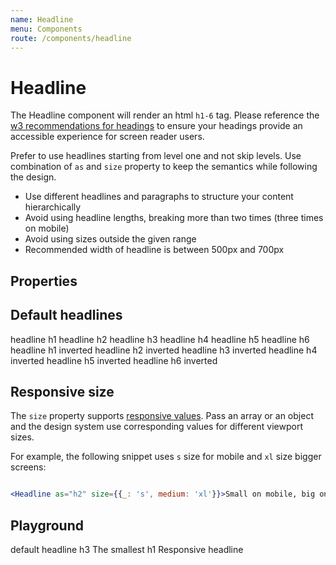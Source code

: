 ```yaml
---
name: Headline
menu: Components
route: /components/headline
---
```




# Headline

The Headline component will render an html `h1-6` tag. Please reference the
[w3 recommendations for headings](https://www.w3.org/WAI/tutorials/page-structure/headings/) to ensure your headings
provide an accessible experience for screen reader users.

Prefer to use headlines starting from level one and not skip levels. Use combination of `as` and `size` property to keep
the semantics while following the design.

-   Use different headlines and paragraphs to structure your content hierarchically
-   Avoid using headline lengths, breaking more than two times (three times on mobile)
-   Avoid using sizes outside the given range
-   Recommended width of headline is between 500px and 700px

## Properties

<HeadlinePropsTable />

## Default headlines

<ItemWrapper>
    <Headline as="h1">headline h1</Headline>
    <Headline as="h2">headline h2</Headline>
    <Headline as="h3">headline h3</Headline>
    <Headline as="h4">headline h4</Headline>
    <Headline as="h5">headline h5</Headline>
    <Headline as="h6">headline h6</Headline>
</ItemWrapper>
<ItemWrapper inverted>
    <Headline as="h1" inverted>
        headline h1 inverted
    </Headline>
    <Headline as="h2" inverted>
        headline h2 inverted
    </Headline>
    <Headline as="h3" inverted>
        headline h3 inverted
    </Headline>
    <Headline as="h4" inverted>
        headline h4 inverted
    </Headline>
    <Headline as="h5" inverted>
        headline h5 inverted
    </Headline>
    <Headline as="h6" inverted>
        headline h6 inverted
    </Headline>
</ItemWrapper>

## Responsive size

The `size` property supports [responsive values](https://styled-system.com/responsive-styles/). Pass an array or an object
and the design system use corresponding values for different viewport sizes.

For example, the following snippet uses `s` size for mobile and `xl` size bigger screens:

```jsx

<Headline as="h2" size={{_: 's', medium: 'xl'}}>Small on mobile, big on bigger screens</Headline>

```

## Playground


<Playground>
    <Headline as="h3">default headline h3</Headline>
    <Headline as="h1" size="xs">The smallest h1</Headline>
    <Headline as="h4" size={{_: 'xs', medium: 'm'}}>Responsive headline</Headline>
</Playground>
